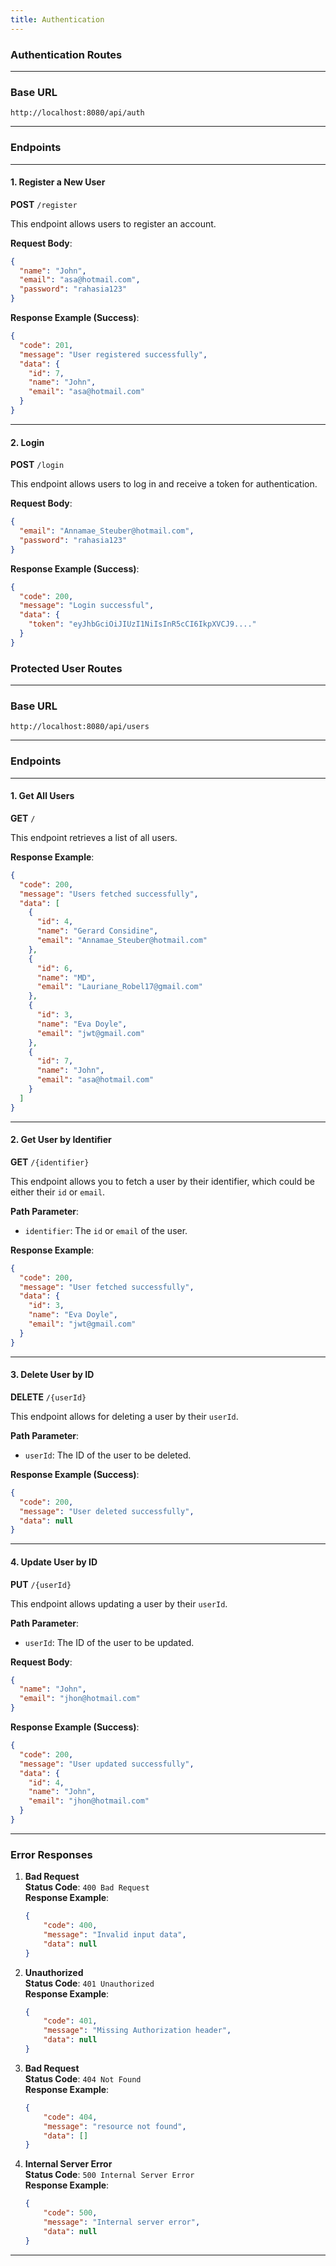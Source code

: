 ```yaml
---
title: Authentication
---
```


### Authentication Routes

---

### **Base URL**

`http://localhost:8080/api/auth`

---

### **Endpoints**

---

#### 1. **Register a New User**

**POST** `/register`

This endpoint allows users to register an account.

**Request Body**:

```json
{
  "name": "John",
  "email": "asa@hotmail.com",
  "password": "rahasia123"
}
```

**Response Example (Success)**:

```json
{
  "code": 201,
  "message": "User registered successfully",
  "data": {
    "id": 7,
    "name": "John",
    "email": "asa@hotmail.com"
  }
}
```

---

#### 2. **Login**

**POST** `/login`

This endpoint allows users to log in and receive a token for authentication.

**Request Body**:

```json
{
  "email": "Annamae_Steuber@hotmail.com",
  "password": "rahasia123"
}
```

**Response Example (Success)**:

```json
{
  "code": 200,
  "message": "Login successful",
  "data": {
    "token": "eyJhbGciOiJIUzI1NiIsInR5cCI6IkpXVCJ9...."
  }
}
```

### Protected User Routes

---

### **Base URL**

`http://localhost:8080/api/users`

---

### **Endpoints**

---

#### 1. **Get All Users**

**GET** `/`

This endpoint retrieves a list of all users.

**Response Example**:

```json
{
  "code": 200,
  "message": "Users fetched successfully",
  "data": [
    {
      "id": 4,
      "name": "Gerard Considine",
      "email": "Annamae_Steuber@hotmail.com"
    },
    {
      "id": 6,
      "name": "MD",
      "email": "Lauriane_Robel17@gmail.com"
    },
    {
      "id": 3,
      "name": "Eva Doyle",
      "email": "jwt@gmail.com"
    },
    {
      "id": 7,
      "name": "John",
      "email": "asa@hotmail.com"
    }
  ]
}
```

---

#### 2. **Get User by Identifier**

**GET** `/{identifier}`

This endpoint allows you to fetch a user by their identifier, which could be either their `id` or `email`.

**Path Parameter**:

- `identifier`: The `id` or `email` of the user.

**Response Example**:

```json
{
  "code": 200,
  "message": "User fetched successfully",
  "data": {
    "id": 3,
    "name": "Eva Doyle",
    "email": "jwt@gmail.com"
  }
}

```

---

#### 3. **Delete User by ID**

**DELETE** `/{userId}`

This endpoint allows for deleting a user by their `userId`.

**Path Parameter**:

- `userId`: The ID of the user to be deleted.

**Response Example (Success)**:

```json
{
  "code": 200,
  "message": "User deleted successfully",
  "data": null
}
```

---

#### 4. **Update User by ID**

**PUT** `/{userId}`

This endpoint allows updating a user by their `userId`.

**Path Parameter**:

- `userId`: The ID of the user to be updated.

**Request Body**:

```json
{
  "name": "John",
  "email": "jhon@hotmail.com"
}
```

**Response Example (Success)**:

```json
{
  "code": 200,
  "message": "User updated successfully",
  "data": {
    "id": 4,
    "name": "John",
    "email": "jhon@hotmail.com"
  }
}
```

---

### **Error Responses**

1. **Bad Request**  
   **Status Code**: `400 Bad Request`  
   **Response Example**:
   ```json
   {
       "code": 400,
       "message": "Invalid input data",
       "data": null
   }
   ```

2. **Unauthorized**  
   **Status Code**: `401 Unauthorized`  
   **Response Example**:
   ```json
   {
       "code": 401,
       "message": "Missing Authorization header",
       "data": null
   }
   ```
3. **Bad Request**  
   **Status Code**: `404 Not Found`  
   **Response Example**:
   ```json
   {
       "code": 404,
       "message": "resource not found",
       "data": []
   }
   ```
4. **Internal Server Error**  
   **Status Code**: `500 Internal Server Error`  
   **Response Example**:
   ```json
   {
       "code": 500,
       "message": "Internal server error",
       "data": null
   }
   ```
---